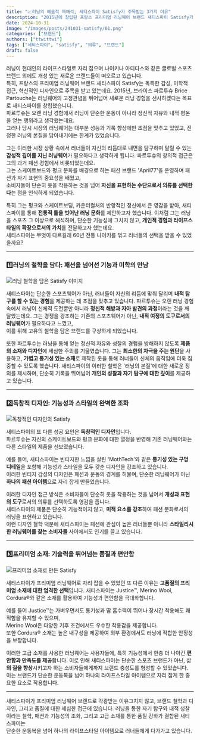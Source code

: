 ```yaml
---
title: "📈러닝의 예술적 재해석, 세티스파이 Satisfy가 주목받는 3가지 이유"
description: "2015년에 창립된 프랑스 프리미엄 러닝웨어 브랜드 새티스파이 Satisfy가 기존의 러닝웨어 브랜드들과 차별화된 독창적 철학과 디자인으로 러너들 사이에서 인기를 끌고 있습니다. Satisfy의 창립 배경부터 철학, 그리고 프리미엄 소재의 선택까지 브랜드의 세 가지 주요 성공 요인을 심층 분석해봅니다."
date: 2024-10-31
image: "/images/posts/241031-satisfy/01.png"
categories: ["브랜드"]
authors: ["ttwittwi"]
tags: ["세티스파이", "satisfy", "의류", "브랜드"]
draft: false
---
```


 러닝이 현대인의 라이프스타일로 자리 잡으며 나이키나 아디다스와 같은 글로벌 스포츠 브랜드 외에도 개성 있는 새로운 브랜드들이 떠오르고 있습니다.  
특히, 프랑스의 프리미엄 러닝웨어 브랜드 새티스파이 Satisfy는 독특한 감성, 미학적 접근, 혁신적인 디자인으로 주목을 받고 있는데요.
2015년, 브라이스 파르투슈 Brice Partouche는 러닝웨어의 고정관념을 뛰어넘어 새로운 러닝 경험을 선사하겠다는 목표로 새티스파이를 창립했습니다.   
파르투슈는 오랜 러닝 경험에서 러닝이 단순한 운동이 아니라 정신적 자유와 내적 평온을 얻는 행위라고 생각했는데요.  
그러나 당시 시장의 러닝웨어는 대부분 성능과 기록 향상에만 초점을 맞추고 있었고, 진정한 러닝의 본질을 담아내기에는 한계가 있었습니다. 

 그는 이러한 시장 상황 속에서 러너들이 자신의 리듬대로 내면을 탐구하며 달릴 수 있는 **감성적 깊이를 지닌 러닝웨어**가 필요하다고 생각하게 됩니다​.
파르투슈의 창의적 접근은 그의 과거 패션 경험에서 비롯되었는데요.  
그는 스케이트보드와 펑크 문화를 배경으로 하는 패션 브랜드 'April77'을 운영하며 패션과 자기 표현의 중요성을 배웠고,  
소비자들이 단순히 옷을 착용하는 것을 넘어 **자신을 표현하는 수단으로서 의류를 선택한다**는 점을 인식하게 되었습니다.  

특히 그는 펑크와 스케이트보딩, 카운터컬처의 반항적인 정신에서 큰 영감을 받아, 새티스파이를 통해 **전통적 틀을 벗어난 러닝 문화**를 제안하고자 했습니다. 
이처럼 그는 러닝을 스포츠 그 이상으로 해석하며, 단순한 기능성에 그치지 않고, **개인적 경험과 라이프스타일의 확장으로서의 가치**를 전달하고자 했는데요.  
새티스파이는 무엇이 다르길래 60년 전통 나이키를 꺾고 러너들의 선택을 받을 수 있었을까요?

---

### 1️⃣러닝의 철학을 담다: 패션을 넘어선 기능과 미학의 만남

<Image 
src="/images/posts/241031-satisfy/02.jpg" 
alt="러닝 철학을 담은 Satisfy 이미지" 
layout="responsive" 
caption="Satisfy 창립자 브라이스 파르투시 Brice Partouche ⓒSatisfy"
/>

새티스파이는 단순한 스포츠웨어가 아닌, 러너들이 자신의 리듬에 맞춰 달리며 **내적 탐구를 할 수 있는 경험**을 제공하는 데 초점을 맞추고 있습니다. 
파르투슈는 오랜 러닝 경험 속에서 러닝이 신체적 도전뿐만 아니라 **정신적 해방과 자아 발견의 과정**이라는 것을 깨달았는데요. 
그는 경쟁을 강조하는 기존의 스포츠웨어가 아닌, **내적 여정의 도구로서의 러닝웨어**가 필요하다고 느꼈고,  
이를 위해 고유의 철학을 담은 브랜드를 구상하게 되었습니다.

또한 파르투슈는 러닝을 통해 얻는 정신적 자유와 성찰의 경험을 방해하지 않도록 **제품의 소재와 디자인**에 세심한 주의를 기울였습니다. 
그는 **최소한의 자극을 주는 원단**을 사용하고, **가볍고 통기성 있는 소재**로 제작된 옷을 통해 러너들이 신체의 움직임에 더욱 집중할 수 있도록 했습니다. 
새티스파이의 이러한 철학은 '러닝의 본질'에 대한 새로운 정의를 제시하며, 단순히 기록을 뛰어넘어 **개인의 성찰과 자기 탐구에 대한 깊이**를 제공하고 있습니다.

---

### 2️⃣독창적 디자인: 기능성과 스타일의 완벽한 조화

<Image 
src="/images/posts/241031-satisfy/03.jpg" 
alt="독창적인 디자인의 Satisfy" 
layout="responsive"
caption="ⓒSatisfy"
/>

새티스파이의 또 다른 성공 요인은 **독창적인 디자인**입니다.  
파르투슈는 자신의 스케이트보드와 펑크 문화에 대한 열정을 반영해 기존 러닝웨어와는 다른 스타일의 제품을 선보였습니다. 

예를 들어, 새티스파이는 빈티지한 느낌을 살린 'MothTech'와 같은 **통기성 있는 구멍 디테일**을 포함해 기능성과 스타일을 모두 갖춘 디자인을 강조하고 있습니다.   
이러한 빈티지 감성의 디자인은 패션과 운동의 경계를 허물며, 단순한 러닝웨어가 아닌 **하나의 패션 아이템**으로 자리 잡게 만들었습니다.

이러한 디자인 접근 방식은 소비자들이 단순히 옷을 착용하는 것을 넘어서 **개성과 표현의 도구**로서의 의류를 선택하도록 영감을 줍니다.  
새티스파이의 제품은 단순히 기능적이지 않고, **미적 요소를 강조**하여 패션 문화로서의 러닝을 표현하고 있습니다.  
이런 디자인 철학 덕분에 새티스파이는 패션에 관심이 높은 러너들뿐 아니라 **스타일리시한 러닝웨어를 찾는 소비자들** 사이에서도 인기를 끌고 있습니다.

---

### 3️⃣프리미엄 소재: 기술력을 뛰어넘는 품질과 편안함

<Image src="/images/posts/241031-satisfy/04.jpg" 
alt="프리미엄 소재로 만든 Satisfy" 
layout="responsive" 
caption="ⓒSatisfy"
/>

새티스파이가 프리미엄 러닝웨어로 자리 잡을 수 있었던 또 다른 이유는 **고품질의 프리미엄 소재에 대한 엄격한 선택**입니다. 
새티스파이는 Justice™, Merino Wool, Cordura®와 같은 소재를 활용하여 기능성과 편안함을 극대화합니다. 

예를 들어 Justice™는 가벼우면서도 통기성과 땀 흡수력이 뛰어나 장시간 착용해도 쾌적함을 유지할 수 있으며,   
Merino Wool은 다양한 기후 조건에서도 우수한 착용감을 제공합니다.  
또한 Cordura® 소재는 높은 내구성을 제공하여 외부 환경에서도 러닝에 적합한 안정성을 보장합니다.  

 이러한 고급 소재를 사용한 러닝웨어는 사용자들에, 특히 기능성에서 한층 더 나아간 **편안함과 만족도를 제공**합니다. 
이로 인해 새티스파이는 단순한 스포츠 브랜드가 아닌, 삶**의 질을 향상**시키고자 하는 소비자들에게까지 브랜드 충성도를 형성할 수 있었습니다.
이는 브랜드가 단순한 운동복을 넘어 하나의 라이프스타일 아이템으로 자리 잡게 한 중요한 요소로 작용합니다.

---

새티스파이가 프리미엄 러닝웨어 브랜드로 각광받는 이유그치지 않고, 브랜드 철학과 디자인, 그리고 품질에 대한 세심한 접근에 있습니다. 
러닝을 통한 자기 탐구와 내적 성찰이라는 철학, 패션과 기능성의 조화, 그리고 고급 소재를 통한 품질 강화가 결합된 새티스파이는  
단순한 운동복을 넘어 하나의 라이프스타일 아이템으로 러너들에게 다가가고 있습니다.  